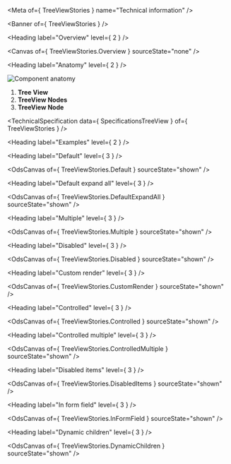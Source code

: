 
<Meta of={ TreeViewStories } name="Technical information" />

<Banner of={ TreeViewStories } />

<Heading label="Overview" level={ 2 } />

<Canvas of={ TreeViewStories.Overview } sourceState="none" />

<Heading label="Anatomy" level={ 2 } />

![Component anatomy](components/tree-view/anatomy-tech.png "Component anatomy")

1. **Tree View**
2. **TreeView Nodes**
3. **TreeView Node**

<TechnicalSpecification data={ SpecificationsTreeView } of={ TreeViewStories } />

<Heading label="Examples" level={ 2 } />

<Heading label="Default" level={ 3 } />

<OdsCanvas of={ TreeViewStories.Default } sourceState="shown" />

<Heading label="Default expand all" level={ 3 } />

<OdsCanvas of={ TreeViewStories.DefaultExpandAll } sourceState="shown" />

<Heading label="Multiple" level={ 3 } />

<OdsCanvas of={ TreeViewStories.Multiple } sourceState="shown" />

<Heading label="Disabled" level={ 3 } />

<OdsCanvas of={ TreeViewStories.Disabled } sourceState="shown" />

<Heading label="Custom render" level={ 3 } />

<OdsCanvas of={ TreeViewStories.CustomRender } sourceState="shown" />

<Heading label="Controlled" level={ 3 } />

<OdsCanvas of={ TreeViewStories.Controlled } sourceState="shown" />

<Heading label="Controlled multiple" level={ 3 } />

<OdsCanvas of={ TreeViewStories.ControlledMultiple } sourceState="shown" />

<Heading label="Disabled items" level={ 3 } />

<OdsCanvas of={ TreeViewStories.DisabledItems } sourceState="shown" />

<Heading label="In form field" level={ 3 } />

<OdsCanvas of={ TreeViewStories.InFormField } sourceState="shown" />

<Heading label="Dynamic children" level={ 3 } />

<OdsCanvas of={ TreeViewStories.DynamicChildren } sourceState="shown" />
